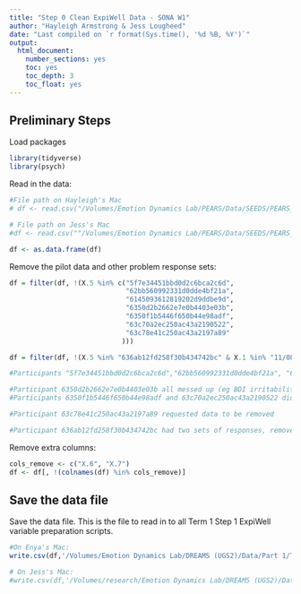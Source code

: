 ```yaml
---
title: "Step 0 Clean ExpiWell Data - SONA W1"
author: "Hayleigh Armstrong & Jess Lougheed"
date: "Last compiled on `r format(Sys.time(), '%d %B, %Y')`"
output:
  html_document:
    number_sections: yes
    toc: yes
    toc_depth: 3
    toc_float: yes
---
```


## Preliminary Steps

Load packages

```r
library(tidyverse)
library(psych)
```

Read in the data:
```r
#File path on Hayleigh's Mac
# df <- read.csv("/Volumes/Emotion Dynamics Lab/PEARS/Data/SEEDS/PEARS_SEEDS_Demographics___Daily_Surveys_SONA_W1/Demographics_SONA_numeric.csv", na.strings=c("","NA"))

# File path on Jess's Mac
#df <- read.csv(""/Volumes/Emotion Dynamics Lab/PEARS/Data/SEEDS/PEARS_SEEDS_Demographics___Daily_Surveys_SONA_W1/Demographics_SONA_numeric.csv", na.strings=c("", "NA"))

df <- as.data.frame(df)

```

Remove the pilot data and other problem response sets:
```r
df = filter(df, !(X.5 %in% c("5f7e34451bbd0d2c6bca2c6d",
                             "62bb560992331d0dde4bf21a",
                             "6145093612819202d9ddbe9d",
                             "6350d2b2662e7e0b4403e03b",
                             "6350f1b5446f650b44e98adf",
                             "63c70a2ec250ac43a2190522",
                             "63c78e41c250ac43a2197a89"
                            )))

df = filter(df, !(X.5 %in% "636ab12fd258f30b434742bc" & X.1 %in% "11/08/2022 05:02PM"))

#Participants "5f7e34451bbd0d2c6bca2c6d","62bb560992331d0dde4bf21a", "6145093612819202d9ddbe9d" are all pilot data. 

#Participant 6350d2b2662e7e0b4403e03b all messed up (eg BDI irritability has response about crying, numeric shifts to text) 
#Participants 6350f1b5446f650b44e98adf and 63c70a2ec250ac43a2190522 did the survey in Jan (cutoff in Nov) 

#Participant 63c78e41c250ac43a2197a89 requested data to be removed

#Participant 636ab12fd258f30b434742bc had two sets of responses, removed second (by timestamp)

```

Remove extra columns:
```r

cols_remove <- c("X.6", "X.7")
df <- df[, !(colnames(df) %in% cols_remove)]
```

## Save the data file

Save the data file. This is the file to read in to all Term 1 Step 1 ExpiWell variable preparation scripts.
```r
#On Enya's Mac:
write.csv(df,'/Volumes/Emotion Dynamics Lab/DREAMS (UGS2)/Data/Part 1/Term 1 Data/DREAMS ExpiWell Data Cleaned.csv')

# On Jess's Mac:
#write.csv(df,'/Volumes/research/Emotion Dynamics Lab/DREAMS (UGS2)/Data/Part 1/Term 1 Data/DREAMS ExpiWell Data Cleaned.csv')
```
